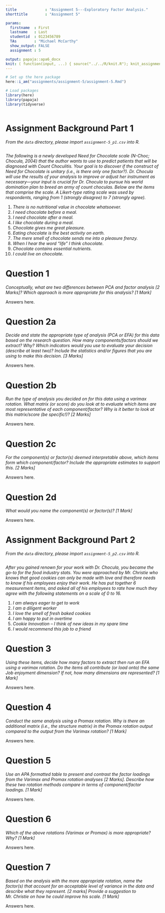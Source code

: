 ```yaml
---
title             : "Assignment 5---Exploratory Factor Analysis."
shorttitle        : "Assignment 5"

params:
  firstname  : First
  lastname   : Last
  studentid  : 0123456789
  TAs        : "Michael McCarthy"
  show_output: FALSE
  assignment : 5

output: papaja::apa6_docx
knit: ( function(input, ...) { source("../../R/knit.R"); knit_assignment(input, ...) })
---
```


```r
# Set up the here package
here::i_am("assignments/assignment-5/assignment-5.Rmd")

# Load packages
library(here)
library(papaja)
library(tidyverse)
```

```r
```

# Assignment Background Part 1

*From the `data` directory, please import `assignment-5_p1.csv` into R.*

```r

```

*The following is a newly developed Need for Chocolate scale (N-Choc; Chocula, 2004) that the author wants to use to predict patients that will be diagnosed with Count Choculitis. Your goal is to discover if the construct of Need for Chocolate is unitary (i.e., is there only one factor?).  Dr. Chocula will use the results of your analysis to improve or adjust her instrument as necessary---your input is crucial for Dr. Chocula to pursue his world domination plan to breed an army of count choculas. Below are the items that comprise the scale. A Likert-type rating scale was used by respondents, ranging from 1 (strongly disagree) to 7 (strongly agree).*
 
1. *There is no nutritional value in chocolate whatsoever.*
2. *I need chocolate before a meal.*
3. *I need chocolate after a meal.*
4. *I like chocolate during a meal.*
5. *Chocolate gives me great pleasure.*
6. *Eating chocolate is the best activity on earth.*
7. *The mere smell of chocolate sends me into a pleasure frenzy.*
8. *When I hear the word "life" I think chocolate.*
9. *Chocolate contains essential nutrients.*
10. *I could live on chocolate.*

# Question 1

*Conceptually, what are two differences between PCA and factor analysis [2 Marks]? Which approach is more appropriate for this analysis? [1 Mark]*

Answers here.

\newpage

# Question 2a

*Decide and state the appropriate type of analysis (PCA or EFA) for this data based on the research question. How many components/factors should we extract? Why? Which indicators would you use to evaluate your decision (describe at least two)? Include the statistics and/or figures that you are using to make this decision. [3 Marks]*

Answers here.

\newpage

# Question 2b

*Run the type of analysis you decided on for this data using a varimax rotation. What matrix (or score) do you look at to evaluate which items are most representative of each component/factor? Why is it better to look at this matrix/score (be specific!)? [2 Marks]*

Answers here.

\newpage

# Question 2c

*For the component(s) or factor(s) deemed interpretable above, which items form which component/factor? Include the appropriate estimates to support this. [2 Marks]*

Answers here.

\newpage

# Question 2d

*What would you name the component(s) or factor(s)? [1 Mark]*

Answers here.

\newpage

# Assignment Background Part 2

*From the `data` directory, please import `assignment-5_p2.csv` into R.*

```r

```

*After you gained renown for your work with Dr. Chocula, you became the go-to for the food industry stats. You were approached by Mr. Christie who knows that good cookies can only be made with love and therefore needs to know if his employees enjoy their work. He has put together 6 measurement items, and asked all of his employees to rate how much they agree with the following statements on a scale of 0 to 16.*

1. *I am always eager to get to work* 
2. *I am a diligent worker* 
3. *I love the smell of fresh baked cookies* 
4. *I am happy to put in overtime* 
5. *Cookie Innovation – I think of new ideas in my spare time* 
6. *I would recommend this job to a friend* 

# Question 3

*Using these items, decide how many factors to extract then run an EFA using a varimax rotation. Do the items all contribute (or load onto) the same Job enjoyment dimension? If not, how many dimensions are represented? [1 Mark] *

Answers here.

\newpage

# Question 4

*Conduct the same analysis using a Promax rotation. Why is there an additional matrix (i.e., the structure matrix) in the Promax rotation output compared to the output from the Varimax rotation? [1 Mark]*

Answers here.

\newpage

# Question 5

*Use an APA formatted table to present and contrast the factor loadings from the Varimax and Promax rotation analyses [2 Marks]. Describe how these two rotation methods compare in terms of component/factor loadings. [1 Mark]*

Answers here.

\newpage

# Question 6

*Which of the above rotations (Varimax or Promax) is more appropriate? Why? [1 Mark]*

Answers here.

\newpage

# Question 7

*Based on the analysis with the more appropriate rotation, name the factor(s) that account for an acceptable level of variance in the data and describe what they represent. [2 marks] Provide a suggestion to Mr. Christie on how he could improve his scale. [1 Mark]*

Answers here.
